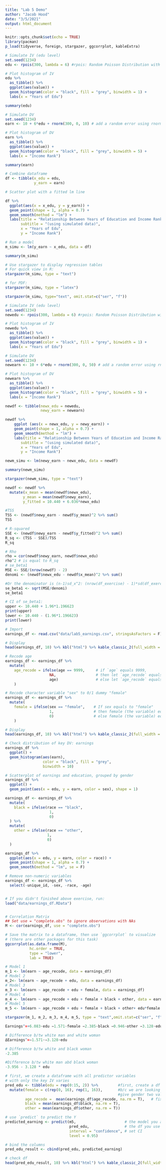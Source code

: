 ```yaml
---
title: "Lab 5 Demo"
author: "Jacob Hood"
date: "3/5/2021"
output: html_document
---
```


```r
knitr::opts_chunk$set(echo = TRUE)
library(pacman)
p_load(tidyverse, foreign, stargazer, ggcorrplot, kableExtra)
```

``` r
# Simulate IV (edu level)
set.seed(1234)
edu <- rpois(300, lambda = 6) #rpois: Random Poisson Distribution with parameter lamda 

# Plot histogram of IV
edu %>% 
  as_tibble() %>%
  ggplot(aes(value)) +
  geom_histogram(color = "black", fill = "grey", binwidth = 1) +
  labs(x = "Years of Edu")
```

```r
summary(edu)
```

```r
# Simulate DV 
set.seed(1234)
earn <- 10 + 6*edu + rnorm(300, 0, 10) # add a random error using rnorm() 

# Plot histogram of DV
earn %>% 
  as_tibble() %>%
  ggplot(aes(value)) +
  geom_histogram(color = "black", fill = "grey", binwidth = 5) +
  labs(x = "Income Rank")
```

```r
summary(earn)
```
```r
# Combine dataframe
df <- tibble(x_edu = edu, 
             y_earn = earn)
```


```r
# Scatter plot with a fitted lm line

df %>%
  ggplot(aes(x = x_edu, y = y_earn)) +
  geom_point(shape = 1, alpha = 0.7) +
  geom_smooth(method = "lm") +
  labs(title = "Relationship Between Years of Education and Income Rank",
       subtitle = "(using simulated data)",
       x = "Years of Edu",
       y = "Income Rank")
```

```r
# Run a model
m_simu <- lm(y_earn ~ x_edu, data = df)

summary(m_simu)
```
```r
# Use stargazer to display regression tables
# For quick view in R:
stargazer(m_simu, type = "text")
```
```r
# for PDF: 
stargazer(m_simu, type = "latex")
```

```r
stargazer(m_simu, type="text", omit.stat=c("ser", "f"))
```

```r
# Simulate IV (edu level)
set.seed(1234)
newedu <- rpois(300, lambda = 6) #rpois: Random Poisson Distribution with parameter lamda 

# Plot histogram of IV
newedu %>% 
  as_tibble() %>%
  ggplot(aes(value)) +
  geom_histogram(color = "black", fill = "grey", binwidth = 1) +
  labs(x = "Years of Edu")
```
```r
# Simulate DV 
set.seed(1234)
newearn <- 10 + 6*edu + rnorm(300, 0, 50) # add a random error using rnorm() 

# Plot histogram of DV
newearn %>% 
  as_tibble() %>%
  ggplot(aes(value)) +
  geom_histogram(color = "black", fill = "grey", binwidth = 5) +
  labs(x = "Income Rank")
```
```r
newdf <- tibble(newx_edu = newedu,
                newy_earn = newearn)

newdf %>%
    ggplot (aes(x = newx_edu, y = newy_earn)) +
    geom_point(shape = 1, alpha = 0.7) +
    geom_smooth(method = "lm") +
    labs(title = "Relationship Between Years of Education and Income Rank",
       subtitle = "(using simulated data)",
       x = "Years of Edu",
       y = "Income Rank")
```
```r
newm_simu <- lm(newy_earn ~ newx_edu, data = newdf)
```

```r
summary(newm_simu)
```
```r
stargazer(newm_simu, type = "text")
```

```r
newdf <- newdf %>%
  mutate(x_mean = mean(newdf$newx_edu),
        y_mean = mean(newdf$newy_earn),
        y_fitted = 10.440 + 6.036*newx_edu)

#TSS
TSS <- (newdf$newy_earn - newdf$y_mean)^2 %>% sum()
TSS

# R-squared
SSE <- (newdf$newy_earn - newdf$y_fitted)^2 %>% sum()
R_sq <- (TSS - SSE)/TSS
R_sq

# Rho
rho = cor(newdf$newy_earn, newdf$newx_edu)
rho^2 # is equal to R_sq
# se_beta1
MSE <- SSE/(nrow(newdf) - 2)
denomi <- (newdf$newx_edu - newdf$x_mean)^2 %>% sum() 

#Or the denominator is (n-1)sd_x^2: (nrow(df_exercise) - 1)*sd(df_exercise$x_edu)^2
se_beta1 <- sqrt(MSE/denomi)
se_beta1

# CI of se_beta1: 
upper <- 10.440 + 1.96*1.196623 
print(upper)
lower <- 10.440 - (1.96*1.196623)
print(lower)
```

```r
# Import
earnings_df <- read.csv("data/lab5_earnings.csv", stringsAsFactors = F)

# Display
head(earnings_df, 10) %>% kbl("html") %>% kable_classic_2(full_width = F)
```
```r
# Recode age 
earnings_df <- earnings_df %>%
  mutate(
    age_recode = ifelse(age == 9999,     # if `age` equals 9999,
                    NA,                  # then let `age_recode` equals NA,
                    age)                 # else let `age_recode` equals `age` (the original age value)
    )
```

```r
# Recode character variable "sex" to 0/1 dummy "female"
earnings_df <- earnings_df %>%
  mutate(
    female = ifelse(sex == "female",    # If sex equals to "female"
                    1,                  # then female (the variable) equals to 1
                    0)                  # else female (the variable) equals to 0
    )  

# Display
head(earnings_df, 10) %>% kbl("html") %>% kable_classic_2(full_width = F)
```
```r
# Check distribution of key DV: earnings
earnings_df %>% 
  ggplot() +
  geom_histogram(aes(earn), 
                 color = "black", fill = "grey", 
                 binwidth = 10)
```
```r
# Scatterplot of earnings and education, grouped by gender
earnings_df %>% 
  ggplot() +
  geom_point(aes(x = edu, y = earn, color = sex), shape = 1)
```

```r
earnings_df <- earnings_df %>%
  mutate(
    black = ifelse(race == "black",
                    1,                
                    0)
  ) %>%
  mutate(
    other = ifelse(race == "other",
                   1,
                   0)
  )
```

```r
earnings_df %>% 
  ggplot(aes(x = edu, y = earn, color = race)) +
  geom_point(shape = 1, alpha = 0.7) +
  geom_smooth(method = "lm", se = F)
```
```r
# Remove non-numeric variables
earnings_df <- earnings_df %>%
  select(-unique_id, -sex, -race, -age)


# If you didn't finished above exercise, run: 
load("data/earnings_df.RData")


# Correlation Matrix
## Set use = "complete.obs" to ignore observations with NAs
M <- cor(earnings_df, use = "complete.obs")

# Save the matrix to a dataframe, then use `ggcorrplot` to visualize 
# (there are other packages for this task)
ggcorrplot(as.data.frame(M), 
           hc.order = TRUE, 
           type = "lower", 
           lab = TRUE)
```
```r
# Model 1
m_1 <- lm(earn ~ age_recode, data = earnings_df)
# Model 2
m_2<- lm(earn ~ age_recode + edu, data = earnings_df)
# Model 3
m_3 <- lm(earn ~ age_recode + edu + female, data = earnings_df)
# Model 4
m_4 <- lm(earn ~ age_recode + edu + female + black + other, data = earnings_df)
# Model 5
m_5 <- lm(earn ~ age_recode + edu + female + black + other+ edu*female , data = earnings_df)

stargazer(m_1, m_2, m_3, m_4, m_5, type = "text",omit.stat=c("ser", "f"))
```
```r
Earnings^=+6.083⋅edu −1.571⋅female −2.385⋅black −0.946⋅other −3.128⋅edu ⋅female +ϵ
```

```r
# Difference b/tw white man and white woman
ΔEarnings^=−1.571⋅−3.128⋅edu

# Difference b/tw white and black woman
-2.385

#Difference b/tw white man abd black woman 
-3.956 - 3.128 * edu 
```

```r
# first, we create a dataframe with all predictor variables
# with only the key IV varies
pred_edu <- tibble(edu = rep(0:15, 2)) %>%         #first, create a df with values of your key IV
  mutate(female = c(rep(0, 16), rep(1, 16)),       #b/c we are looking at interaction effects, 
                                                   #give gender two values, otherwise fix it at mean
         age_recode =  mean(earnings_df$age_recode, na.rm = T),   # fix other variabes at mean
         black = mean(earnings_df$black, na.rm = T),
         other = mean(earnings_df$other, na.rm = T))

# use `predict` to predict the Y
predicted_earning <- predict(m5,                      # the model you are using
                             pred_edu,                # the df you use for predicting
                             interval = "confidence", # set CI
                             level = 0.95)

# bind the columns
pred_edu_result <- cbind(pred_edu, predicted_earning)

# check df
head(pred_edu_result, 10) %>% kbl("html") %>% kable_classic_2(full_width = F)
```





